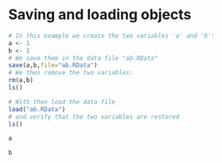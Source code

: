 <!-- #region nteract={"transient": {"deleting": false}} -->
# Saving and loading objects
<!-- #endregion -->

```r
# In this example we create the two variables 'a' and 'b':
a <- 1
b <- 1
# We save them in the data file "ab.RData"
save(a,b,file="ab.RData")
# We then remove the two variables:
rm(a,b)
ls()
```

```r
# With then load the data file
load("ab.RData")
# and verify that the two variables are restored
ls()
```

```r
a
```

```r
b
```
